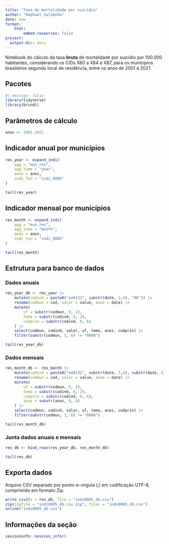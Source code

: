 ```yaml
---
title: "Taxa de mortalidade por suicídio"
author: "Raphael Saldanha"
date: now
format: 
    html:
        embed-resources: false
project:
  output-dir: docs
---
```


Notebook do cálculo da taxa **bruta** de mortalidade por suicídio por 100.000 habitantes, considerando os CIDs X60 a X84 e X87, para os municípios brasileiros segundo local de residência, entre os anos de 2001 a 2021.

## Pacotes

```r
#| message: false
library(tidyverse)
library(brindi)
```

## Parâmetros de cálculo

```r
anos <- 2001:2021
```

## Indicador anual por municípios

```r
res_year <- expand_indi(
    agg = "mun_res", 
    agg_time = "year", 
    anos = anos, 
    indi_fun = "indi_0005"
)
```

```r
tail(res_year)
```

## Indicador mensal por municípios

```r
res_month <- expand_indi(
    agg = "mun_res", 
    agg_time = "month", 
    anos = anos, 
    indi_fun = "indi_0005"
)
```

```r
tail(res_month)
```

## Estrutura para banco de dados

### Dados anuais

```r
res_year_db <- res_year |>
    mutate(codind = paste0("ee0132", substr(date, 3,4), "00")) |>
    rename(codmun = cod, valor = value, anos = date) |>
    mutate(
        uf = substr(codmun, 0, 2),
        tema = substr(codind, 0, 2),
        codprin = substr(codind, 0, 6)
    ) |>
    select(codmun, codind, valor, uf, tema, anos, codprin) |>
    filter(substr(codmun, 3, 6) != "0000")
```

```r
tail(res_year_db)
```

### Dados mensais

```r
res_month_db <- res_month |>
    mutate(codind = paste0("ee0132", substr(date, 3,4), substr(date, 6,7))) |>
    rename(codmun = cod, valor = value, anos = date) |>
    mutate(
        uf = substr(codmun, 0, 2),
        tema = substr(codind, 0, 2),
        codprin = substr(codind, 0, 6),
        anos = substr(anos, 0, 4)
    ) |>
    select(codmun, codind, valor, uf, tema, anos, codprin) |>
    filter(substr(codmun, 3, 6) != "0000")
```

```r
tail(res_month_db)
```

### Junta dados anuais e mensais

```r
res_db <- bind_rows(res_year_db, res_month_db)
```

```r
tail(res_db)
```

## Exporta dados 

Arquivo CSV separado por ponto-e-vírgula (;) em codificação UTF-8, comprimido em formato Zip.

```r
write_csv2(x = res_db, file = "indi0005_db.csv")
zip(zipfile = "indi0005_db.csv.zip", files = "indi0005_db.csv")
unlink("indi0005_db.csv")
```

## Informações da seção

```r
sessioninfo::session_info()
```